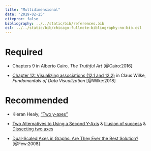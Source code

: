 ```yaml
---
title: "Multidimensional"
date: "2019-02-25"
citeproc: false
bibliography: ../../static/bib/references.bib
csl: ../../static/bib/chicago-fullnote-bibliography-no-bib.csl
---
```


# Required

- <i class="fas fa-book"></i> Chapters 9 in Alberto Cairo, *The Truthful Art* [@Cairo:2016]

- <i class="fas fa-book"></i> [Chapter 12: Visualizing associations (12.1 and 12.2)](https://serialmentor.com/dataviz/visualizing-associations.html) in Claus Wilke, *Fundamentals of Data Visualization* [@Wilke:2018]

# Recommended 

- <i class="fas fa-external-link-square-alt"></i> Kieran Healy, ["Two y-axes"](https://kieranhealy.org/blog/archives/2016/01/16/two-y-axes/)

- <i class="fas fa-external-link-square-alt"></i> [Two Alternatives to Using a Second Y-Axis](http://stephanieevergreen.com/two-alternatives-to-using-a-second-y-axis/) & [Illusion of success](http://junkcharts.typepad.com/junk_charts/2006/06/illusion_of_suc.html) & [Dissecting two axes](http://junkcharts.typepad.com/junk_charts/2006/01/dissecting_two_.html)

- <i class="fas fa-external-link-square-alt"></i> [Dual-Scaled Axes in Graphs: Are They Ever the Best Solution?](http://www.perceptualedge.com/articles/visual_business_intelligence/dual-scaled_axes.pdf) [@Few:2008]
